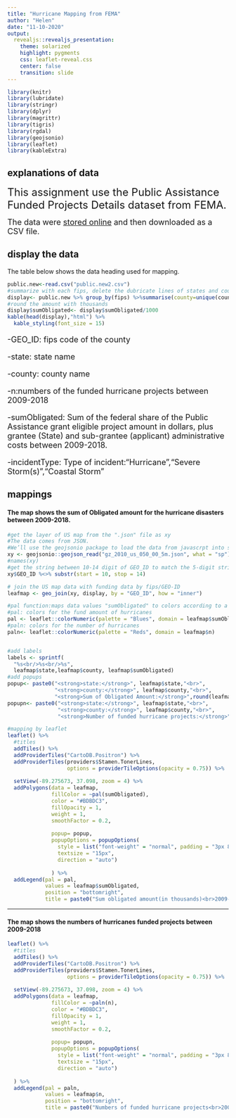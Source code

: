 ```yaml
---
title: "Hurricane Mapping from FEMA"
author: "Helen"
date: "11-10-2020"
output:
  revealjs::revealjs_presentation:
    theme: solarized
    highlight: pygments
    css: leaflet-reveal.css
    center: false
    transition: slide
---
```



```r
library(knitr)
library(lubridate)
library(stringr)
library(dplyr)
library(magrittr)
library(tigris)
library(rgdal)
library(geojsonio)
library(leaflet)
library(kableExtra)
```

## explanations of data
<font size ="5"> 
This assignment use the  Public Assistance Funded Projects Details dataset from FEMA.
</font>

<font size ="4"> 
The data were <a href="https://www.fema.gov/openfema-data-page/public-assistance-funded-projects-details-v1">stored online</a > and then downloaded as a CSV file.</p >
</font>

## display the data 
The table below shows the data heading used for mapping.
```r
public.new<-read.csv("public.new2.csv")
#summarize with each fips, delete the dubricate lines of states and counties
display<- public.new %>% group_by(fips) %>%summarise(county=unique(county),state=unique(state), incidentType=unique(incidentType),n=n(), sumObligated=sum(totalObligated)) %>% rename(GEO_ID = fips)
#round the amount with thousands
display$sumObligated<- display$sumObligated/1000
kable(head(display),"html") %>%
  kable_styling(font_size = 15)
```
<font size ="4"> 
<p align="left">
-GEO_ID: fips code of the county

-state: state name

-county: county name

-n:numbers of the funded hurricane projects between 2009-2018

-sumObligated: Sum of the federal share of the Public Assistance grant eligible project amount in dollars, plus grantee (State) and sub-grantee (applicant) administrative costs between 2009-2018.

-incidentType: Type of incident:"Hurricane","Severe Storm(s)","Coastal Storm"
</p>
</font>

## mappings
<h4> The map shows the sum of Obligated amount for the hurricane disasters between 2009-2018.</h4>
```r
#get the layer of US map from the ".json" file as xy
#The data comes from JSON.
#We’ll use the geojsonio package to load the data from javascrpt into sp objects, which will let us easily manipulate the geographic features, and their properties, in R.
xy <- geojsonio::geojson_read("gz_2010_us_050_00_5m.json", what = "sp")
#names(xy)
#get the string between 10-14 digit of GEO_ID to match the 5-digit string of "fips" 
xy$GEO_ID %<>% substr(start = 10, stop = 14)

# join the US map data with funding data by fips/GEO-ID
leafmap <- geo_join(xy, display, by = "GEO_ID", how = "inner")

#pal function:maps data values "sumObligated" to colors according to a given palette
#pal: colors for the fund amount of hurricanes
pal <- leaflet::colorNumeric(palette = "Blues", domain = leafmap$sumObligated)
#paln: colors for the number of hurricanes
paln<- leaflet::colorNumeric(palette = "Reds", domain = leafmap$n)


#add labels
labels <- sprintf(
  "%s<br/>%s<br/>%s",
  leafmap$state,leafmap$county, leafmap$sumObligated) 
#add popups
popup<- paste0("<strong>state:</strong>", leafmap$state,"<br>",
               "<strong>county:</strong>", leafmap$county,"<br>",
               "<strong>Sum of Obligated Amount:</strong>",round(leafmap$sumObligated,2),"thousand")
popupn<- paste0("<strong>state:</strong>", leafmap$state,"<br>",
                "<strong>county:</strong>", leafmap$county,"<br>",
                "<strong>Number of funded hurricane projects:</strong>",leafmap$n)

#mapping by leaflet
leaflet() %>%
  #titles
  addTiles() %>%
  addProviderTiles("CartoDB.Positron") %>%
  addProviderTiles(providers$Stamen.TonerLines,
                   options = providerTileOptions(opacity = 0.75)) %>%
  
  setView(-89.275673, 37.098, zoom = 4) %>%
  addPolygons(data = leafmap, 
              fillColor = ~pal(sumObligated), 
              color = "#BDBDC3",
              fillOpacity = 1, 
              weight = 1, 
              smoothFactor = 0.2,
              
              popup= popup,
              popupOptions = popupOptions(
                style = list("font-weight" = "normal", padding = "3px 8px"),
                textsize = "15px",
                direction = "auto")
              
              ) %>%
  addLegend(pal = pal, 
            values = leafmap$sumObligated, 
            position = "bottomright", 
            title = paste0("Sum obligated amount(in thousands)<br>2009-2018")) 
```

------
<h4> The map shows the numbers of hurricanes funded projects between 2009-2018</h4> 

```r
leaflet() %>%
  #titles
  addTiles() %>%
  addProviderTiles("CartoDB.Positron") %>%
  addProviderTiles(providers$Stamen.TonerLines,
                   options = providerTileOptions(opacity = 0.75)) %>%
  
  setView(-89.275673, 37.098, zoom = 4) %>%
  addPolygons(data = leafmap, 
              fillColor = ~paln(n), 
              color = "#BDBDC3",
              fillOpacity = 1, 
              weight = 1, 
              smoothFactor = 0.2,
              
              popup= popupn,
              popupOptions = popupOptions(
                style = list("font-weight" = "normal", padding = "3px 8px"),
                textsize = "15px",
                direction = "auto")
              
  ) %>%
  addLegend(pal = paln, 
            values = leafmap$n, 
            position = "bottomright", 
            title = paste0("Numbers of funded hurricane projects<br>2009-2018"))

```
